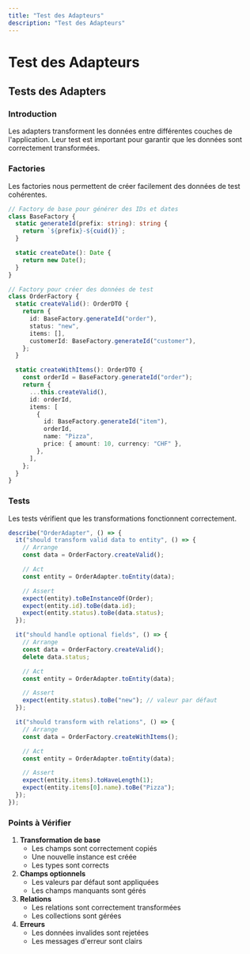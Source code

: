 ```yaml
---
title: "Test des Adapteurs"
description: "Test des Adapteurs"
---
```


# Test des Adapteurs

## Tests des Adapters

### Introduction

Les adapters transforment les données entre différentes couches de l'application. Leur test est important pour garantir que les données sont correctement transformées.

### Factories

Les factories nous permettent de créer facilement des données de test cohérentes.

```typescript
// Factory de base pour générer des IDs et dates
class BaseFactory {
  static generateId(prefix: string): string {
    return `${prefix}-${cuid()}`;
  }

  static createDate(): Date {
    return new Date();
  }
}

// Factory pour créer des données de test
class OrderFactory {
  static createValid(): OrderDTO {
    return {
      id: BaseFactory.generateId("order"),
      status: "new",
      items: [],
      customerId: BaseFactory.generateId("customer"),
    };
  }

  static createWithItems(): OrderDTO {
    const orderId = BaseFactory.generateId("order");
    return {
      ...this.createValid(),
      id: orderId,
      items: [
        {
          id: BaseFactory.generateId("item"),
          orderId,
          name: "Pizza",
          price: { amount: 10, currency: "CHF" },
        },
      ],
    };
  }
}
```

### Tests

Les tests vérifient que les transformations fonctionnent correctement.

```typescript
describe("OrderAdapter", () => {
  it("should transform valid data to entity", () => {
    // Arrange
    const data = OrderFactory.createValid();

    // Act
    const entity = OrderAdapter.toEntity(data);

    // Assert
    expect(entity).toBeInstanceOf(Order);
    expect(entity.id).toBe(data.id);
    expect(entity.status).toBe(data.status);
  });

  it("should handle optional fields", () => {
    // Arrange
    const data = OrderFactory.createValid();
    delete data.status;

    // Act
    const entity = OrderAdapter.toEntity(data);

    // Assert
    expect(entity.status).toBe("new"); // valeur par défaut
  });

  it("should transform with relations", () => {
    // Arrange
    const data = OrderFactory.createWithItems();

    // Act
    const entity = OrderAdapter.toEntity(data);

    // Assert
    expect(entity.items).toHaveLength(1);
    expect(entity.items[0].name).toBe("Pizza");
  });
});
```

### Points à Vérifier

1. **Transformation de base**
   - Les champs sont correctement copiés
   - Une nouvelle instance est créée
   - Les types sont corrects
2. **Champs optionnels**
   - Les valeurs par défaut sont appliquées
   - Les champs manquants sont gérés
3. **Relations**
   - Les relations sont correctement transformées
   - Les collections sont gérées
4. **Erreurs**
   - Les données invalides sont rejetées
   - Les messages d'erreur sont clairs
